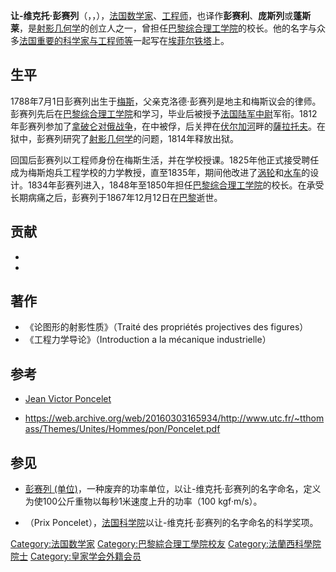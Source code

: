 {{multiple issues|
{{blpunsourced|time=2013-04-27T01:16:14+00:00}}
{{expand|time=2013-04-27T01:16:14+00:00}}
{{unreferenced|time=2013-04-27T01:16:14+00:00}}
}}
{{Redirect2|彭赛列|单位|彭赛列 (单位)}}
{{Infobox scientist
| name              = 让-维克托·彭赛列
| box_width         = 
| image             = Jean-Victor Poncelet.jpg
| image_size        = 
| alt               = 
| caption           = 
| birth_name        = 
| birth_date        = {{Birth date|1788|7|1}}
| birth_place       = [[梅斯|梅斯]]
| death_date        = {{Death date and age|1867|12|22|1788|7|1}}
| death_place       = [[巴黎|巴黎]]
| death_cause       = 
| fields            = [[数学|数学]]
| workplaces        = {{link-fr|梅斯炮兵工程学校|École d'application de l'artillerie et du génie}}、{{link-fr|巴黎科学学院|Faculté des sciences de Paris}}、[[巴黎综合理工学院|巴黎综合理工学院]]
| alma_mater        = [[巴黎综合理工学院|巴黎综合理工学院]]、{{link-fr|梅斯炮兵工程学校|École d'application de l'artillerie et du génie}}
| doctoral_advisor  = 
| academic_advisors = 
| doctoral_students = 
| notable_students  = 
| known_for         = 
| influences        = 
| influenced        = 
| awards            = {{法国荣誉军团勋章|type=2}}
| signature         = Ponce sig.jpg
| signature_alt     = 
| footnotes         = 
}}
'''让-维克托·彭赛列'''（{{lang-fr|Jean-Victor Poncelet}}，{{IPA-fr|ʒɑ̃ viktɔʁ pɔ̃slɛ}}，{{bd|1788年|7月1日|1867年|12月22日}}），[[法國人|法国]][[数学家|数学家]]、[[工程师|工程师]]，也译作'''彭赛利'''、'''庞斯列'''或'''蓬斯莱'''，是[[射影几何学|射影几何学]]的创立人之一，曾担任[[巴黎综合理工学院|巴黎综合理工学院]]的校长。他的名字与众多[[埃菲尔铁塔上所刻的72人列表|法国重要的科学家与工程师等]]一起写在[[埃菲尔铁塔|埃菲尔铁塔]]上。

== 生平 ==
1788年7月1日彭赛列出生于[[梅斯|梅斯]]，父亲克洛德·彭赛列是地主和梅斯议会的律师。彭赛列先后在[[巴黎综合理工学院|巴黎综合理工学院]]和{{link-fr|梅斯炮兵工程学校|École d'application de l'artillerie et du génie}}学习，毕业后被授予[[法国陆军|法国陆军]][[中尉|中尉]]军衔。1812年彭赛列参加了[[拿破仑|拿破仑]][[俄法战争|对俄战争]]，在{{link-en|克拉斯诺耶战役|Battle of Krasnoi}}中被俘，后关押在[[伏尔加河|伏尔加河]]畔的[[薩拉托夫|薩拉托夫]]。在狱中，彭赛列研究了[[射影几何学|射影几何学]]的问题，1814年释放出狱。

回国后彭赛列以工程师身份在梅斯生活，并在学校授课。1825年他正式接受聘任成为梅斯炮兵工程学校的力学教授，直至1835年，期间他改进了[[涡轮|涡轮]]和[[水车|水车]]的设计。1834年彭赛列进入{{link-fr|巴黎科学学院|Faculté des sciences de Paris}}，1848年至1850年担任[[巴黎综合理工学院|巴黎综合理工学院]]的校长。在承受长期病痛之后，彭赛列于1867年12月12日在[[巴黎|巴黎]]逝世。

== 贡献 ==
* {{link-en|彭赛列-施泰纳定理|Poncelet-Steiner theorem}}
* {{link-en|彭赛列闭合定理|Poncelet's closure theorem}}

== 著作 ==
* 《论图形的射影性质》（Traité des propriétés projectives des figures）
* 《工程力学导论》（Introduction a la mécanique industrielle）

== 参考 ==
* {{en}}[http://www-history.mcs.st-andrews.ac.uk/Biographies/Poncelet.html Jean Victor Poncelet]{{Wayback|url=http://www-history.mcs.st-andrews.ac.uk/Biographies/Poncelet.html |date=20121021104116 }}
* {{fr}}https://web.archive.org/web/20160303165934/http://www.utc.fr/~tthomass/Themes/Unites/Hommes/pon/Poncelet.pdf

== 参见 ==
* [[彭赛列_(单位)|彭赛列 (单位)]]，一种废弃的功率单位，以让-维克托·彭赛列的名字命名，定义为使100公斤重物以每秒1米速度上升的功率（100 kgf·m/s）。
* {{link-fr|彭赛列奖|Prix Poncelet}}（Prix Poncelet），[[法国科学院|法国科学院]]以让-维克托·彭赛列的名字命名的科学奖项。

{{Authority control}}
{{DEFAULTSORT:Poncelet, Jean-Victor}}
[[Category:法国数学家|Category:法国数学家]]
[[Category:巴黎綜合理工學院校友|Category:巴黎綜合理工學院校友]]
[[Category:法蘭西科學院院士|Category:法蘭西科學院院士]]
[[Category:皇家学会外籍会员|Category:皇家学会外籍会员]]
